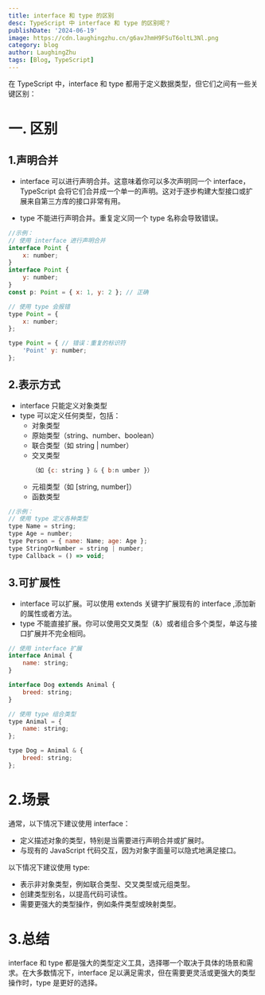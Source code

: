 ```yaml
---
title: interface 和 type 的区别
desc: TypeScript 中 interface 和 type 的区别呢？
publishDate: '2024-06-19'
image: https://cdn.laughingzhu.cn/g6avJhmH9FSuT6oltL3Nl.png
category: blog
author: LaughingZhu
tags: [Blog, TypeScript]
---
```


在 TypeScript 中，interface 和 type 都用于定义数据类型，但它们之间有一些关键区别：

# 一. 区别

## 1.声明合并

- interface 可以进行声明合并。这意味着你可以多次声明同一个 interface，TypeScript 会将它们合并成一个单一的声明。这对于逐步构建大型接口或扩展来自第三方库的接口非常有用。

- type 不能进行声明合并。重复定义同一个 type 名称会导致错误。

```javascript
//示例：
// 使用 interface 进行声明合并
interface Point {
	x: number;
}
interface Point {
	y: number;
}
const p: Point = { x: 1, y: 2 }; // 正确

// 使用 type 会报错
type Point = {
	x: number;
};

type Point = { // 错误：重复的标识符
	'Point' y: number;
};
```

## 2.表示方式

- interface 只能定义对象类型
- type 可以定义任何类型，包括：
  - 对象类型
  - 原始类型（string、number、boolean）
  - 联合类型（如 string | number）
  - 交叉类型
    ```javascript
    （如 {c: string } & { b:n umber }）
    ```
  - 元祖类型（如 [string, number]）
  - 函数类型

```javascript
//示例：
// 使用 type 定义各种类型
type Name = string;
type Age = number;
type Person = { name: Name; age: Age };
type StringOrNumber = string | number;
type Callback = () => void;

```

## 3.可扩展性

- interface 可以扩展。可以使用 extends 关键字扩展现有的 interface ,添加新的属性或者方法。
- type 不能直接扩展。你可以使用交叉类型（&）或者组合多个类型，单这与接口扩展并不完全相同。

```javascript
// 使用 interface 扩展
interface Animal {
	name: string;
}

interface Dog extends Animal {
	breed: string;
}

// 使用 type 组合类型
type Animal = {
	name: string;
};

type Dog = Animal & {
	breed: string;
};
```

# 2.场景

通常，以下情况下建议使用 interface：

- 定义描述对象的类型，特别是当需要进行声明合并或扩展时。
- 与现有的 JavaScript 代码交互，因为对象字面量可以隐式地满足接口。

以下情况下建议使用 type:

- 表示非对象类型，例如联合类型、交叉类型或元组类型。
- 创建类型别名，以提高代码可读性。
- 需要更强大的类型操作，例如条件类型或映射类型。

# 3.总结

interface 和 type 都是强大的类型定义工具，选择哪一个取决于具体的场景和需求。在大多数情况下，interface 足以满足需求，但在需要更灵活或更强大的类型操作时，type 是更好的选择。
